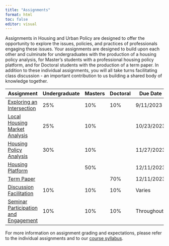 ```yaml
---
title: "Assignments"
format: html
toc: false
editor: visual
---
```


Assignments in Housing and Urban Policy are designed to offer the opportunity to explore the issues, policies, and practices of professionals engaging these issues. Your assignments are designed to build upon each other and culminate for undergraduates with the production of a housing policy analysis, for Master's students with a professional housing policy platform, and for Doctoral students with the production of a term paper. In addition to these individual assignments, you will all take turns facilitating class discussion - an important contribution to us building a shared body of knowledge together.

| Assignment                                       | Undergraduate | Masters | Doctoral | Due Date   |
|---------------|---------------|---------------|---------------|---------------|
| [Exploring an Intersection](01_intersection.qmd) | 25%           | 10%     | 10%      | 9/11/2023  |
| [Local Housing Market Analysis](02_analysis.qmd) | 25%           | 10%     |          | 10/23/2023 |
| [Housing Policy Analysis](03_policy.qmd)         | 30%           | 10%     |          | 11/27/2023 |
| [Housing Platform](04_proposal.qmd)              |               | 50%     |          | 12/11/2023 |
| [Term Paper](06_term.qmd)                        |               |         | 70%      | 12/11/2023 |
| [Discussion Facilitation](05_facilitation.qmd)   | 10%           | 10%     | 10%      | Varies     |
| [Seminar Participation and Engagement](07_participation.qmd)             | 10%           | 10%     | 10%      | Throughout |

For more information on assignment grading and expectations, please refer to the individual assignments and to our [course syllabus](../syllabus/#grading).

